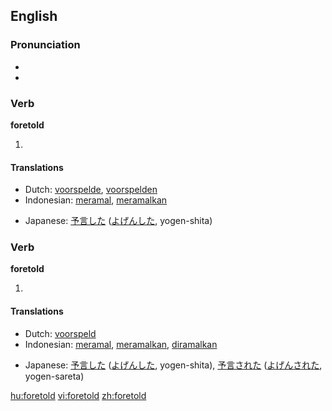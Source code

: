 ==English==

===Pronunciation===
* {{IPA|/'foɻtɒld/}}
* {{audio|en-us-foretold.ogg|Audio (US)}}

===Verb===
'''foretold'''

# {{simple past of|[[foretell]]}}

====Translations====
{{trans-top|simple past of "to foretell"}}
* Dutch: [[voorspelde]], [[voorspelden]]
* Indonesian: [[ramal|meramal]], [[ramal|meramalkan]]
{{trans-mid}}
* Japanese: [[予言]]した ([[よげん]]した, yogen-shita)
{{trans-bottom}}

===Verb===
'''foretold'''

# {{past participle of|[[foretell]]}}

====Translations====
{{trans-top|past participle of "foretell"}}
* Dutch: [[voorspeld]]
* Indonesian: [[ramal|meramal]], [[ramal|meramalkan]], [[ramal|diramalkan]]
{{trans-mid}}
* Japanese: [[予言]]した ([[よげん]]した, yogen-shita), [[予言]]された ([[よげん]]された, yogen-sareta)
{{trans-bottom}}

[[hu:foretold]]
[[vi:foretold]]
[[zh:foretold]]